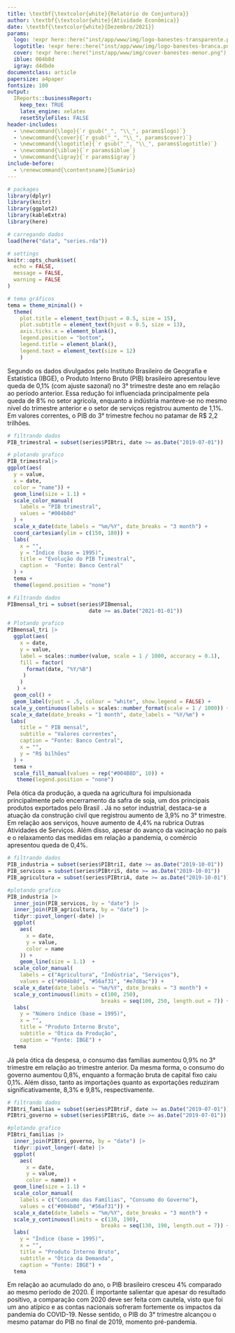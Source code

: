 ```yaml
---
title: \textbf{\textcolor{white}{Relatório de Conjuntura}}
author: \textbf{\textcolor{white}{Atividade Econômica}}
date: \textbf{\textcolor{white}{Dezembro/2021}}
params:
  logo: !expr here::here("inst/app/www/img/logo-banestes-transparente.png")
  logotitle: !expr here::here("inst/app/www/img/logo-banestes-branca.png")
  cover: !expr here::here("inst/app/www/img/cover-banestes-menor.png")
  iblue: 004b8d
  igray: d4dbde
documentclass: article
papersize: a4paper
fontsize: 100
output:
  IReports::businessReport:
    keep_tex: TRUE
    latex_engine: xelatex
    resetStyleFiles: FALSE
header-includes: 
  - \newcommand{\logo}{`r gsub("_", "\\_", params$logo)`}
  - \newcommand{\cover}{`r gsub("_", "\\_", params$cover)`}
  - \newcommand{\logotitle}{`r gsub("_", "\\_", params$logotitle)`}
  - \newcommand{\iblue}{`r params$iblue`}
  - \newcommand{\igray}{`r params$igray`}
include-before:
  - \renewcommand{\contentsname}{Sumário}
---
```


```r

# packages
library(dplyr)
library(knitr)
library(ggplot2)
library(kableExtra)
library(here)

# carregando dados
load(here("data", "series.rda"))

# settings
knitr::opts_chunk$set(
  echo = FALSE,
  message = FALSE,
  warning = FALSE
)

# tema gráficos
tema = theme_minimal() +
  theme(
    plot.title = element_text(hjust = 0.5, size = 15),
    plot.subtitle = element_text(hjust = 0.5, size = 13),
    axis.ticks.x = element_blank(),
    legend.position = "bottom",
    legend.title = element_blank(),
    legend.text = element_text(size = 12)
    )
```

\maketitle
<!---\tableofcontents-->
\clearpage


\section{Atividade Econômica} 
 \vspace{0.5cm}

Segundo os dados divulgados pelo Instituto Brasileiro de Geografia e Estatística (IBGE), o Produto Interno Bruto (PIB) brasileiro apresentou leve queda de 0,1% (com ajuste sazonal) no 3° trimestre deste ano em relação ao período anterior. Essa redução foi influenciada principalmente pela queda de 8% no setor agrícola, enquanto a indústria manteve-se no mesmo nível do trimestre anterior e o setor de serviços registrou aumento de 1,1%. Em valores correntes, o PIB do 3° trimestre fechou no patamar de R$ 2,2 trilhões. 

```r
# filtrando dados
PIB_trimestral = subset(series$PIBtri, date >= as.Date("2019-07-01"))

# plotando grafico
PIB_trimestral|>
ggplot(aes(
  y = value,
  x = date,
  color = "name")) +
  geom_line(size = 1.1) +
  scale_color_manual(
    labels = "PIB trimestral",
    values = "#004b8d"
  ) +
  scale_x_date(date_labels = "%m/%Y", date_breaks = "3 month") +
  coord_cartesian(ylim = c(150, 180)) +
  labs(
    x = "",
    y = "Índice (base = 1995)",
    title = "Evolução do PIB Trimestral",
    caption =  "Fonte: Banco Central"
  ) +
  tema +
  theme(legend.position = "none")
```

```r
# Filtrando dados 
PIBmensal_tri = subset(series$PIBmensal,
                          date >= as.Date("2021-01-01"))

# Plotando grafico
PIBmensal_tri |>
  ggplot(aes(
    x = date,
    y = value,
    label = scales::number(value, scale = 1 / 1000, accuracy = 0.1),
    fill = factor(
      format(date, "%Y/%B")
     )
    )
   ) +
  geom_col() +
  geom_label(vjust = .5, colour = "white", show.legend = FALSE) +
 scale_y_continuous(labels = scales::number_format(scale = 1 / 1000)) +
 scale_x_date(date_breaks = "1 month", date_labels = "%Y/%m") +
 labs(
    title = " PIB mensal",
    subtitle = "Valores correntes",
    caption = "Fonte: Banco Central",
    x = "",
    y = "R$ bilhões"
  ) +
  tema +
  scale_fill_manual(values = rep("#004B8D", 10)) +
   theme(legend.position = "none")

```

Pela ótica da produção, a queda na agricultura foi impulsionada principalmente pelo encerramento da safra de soja, um dos principais produtos exportados pelo Brasil \citep{ibge1}. Já no setor industrial, destaca-se a atuação da construção civil que registrou aumento de 3,9% no 3° trimestre. Em relação aos serviços, houve aumento de 4,4% na rubrica Outras Atividades de Serviços. Além disso, apesar do avanço da vacinação no país e o relaxamento das medidas em relação a pandemia, o comércio  apresentou queda de 0,4%. 

```r
# filtrando dados
PIB_industria = subset(series$PIBtriI, date >= as.Date("2019-10-01"))
PIB_servicos = subset(series$PIBtriS, date >= as.Date("2019-10-01"))
PIB_agricultura = subset(series$PIBtriA, date >= as.Date("2019-10-01"))

#plotando grafico
PIB_industria |>
  inner_join(PIB_servicos, by = "date") |>
  inner_join(PIB_agricultura, by = "date") |>
  tidyr::pivot_longer(-date) |>
  ggplot(
    aes(
      x = date,
      y = value,
      color = name
    )) +
    geom_line(size = 1.1)  +
  scale_color_manual(
    labels = c("Agricultura", "Indústria", "Serviços"),
    values = c("#004b8d", "#56af31", "#e7d8ac")) +
  scale_x_date(date_labels = "%m/%Y", date_breaks = "3 month") +
  scale_y_continuous(limits = c(100, 250),
                              breaks = seq(100, 250, length.out = 7)) +
  labs(
    y = "Número índice (base = 1995)",
    x = "",
    title = "Produto Interno Bruto",
    subtitle = "Ótica da Produção",
    caption = "Fonte: IBGE") +
  tema
```

Já pela ótica da despesa, o consumo das famílias aumentou 0,9% no 3° trimestre em relação ao trimestre anterior. Da mesma forma, o consumo do governo aumentou 0,8%, enquanto a formação bruta de capital fixo caiu 0,1%. Além disso, tanto as importações quanto as exportações reduziram significativamente, 8,3% e 9,8%, respectivamente. 

```r
# filtrando dados
PIBtri_familias = subset(series$PIBtriF, date >= as.Date("2019-07-01"))
PIBtri_governo = subset(series$PIBtriG, date >= as.Date("2019-07-01"))

#plotando grafico
PIBtri_familias |>
  inner_join(PIBtri_governo, by = "date") |>
  tidyr::pivot_longer(-date) |>
  ggplot(
    aes(
      x = date,
      y = value,
      color = name)) +
  geom_line(size = 1.1) +
  scale_color_manual(
    labels = c("Consumo das Famílias", "Consumo do Governo"),
    values = c("#004b8d", "#56af31")) +
  scale_x_date(date_labels = "%m/%Y", date_breaks = "3 month") +
  scale_y_continuous(limits = c(130, 190),
                              breaks = seq(130, 190, length.out = 7)) +
  labs(
    y = "Índice (base = 1995)",
    x = "",
    title = "Produto Interno Bruto",
    subtitle = "Ótica da Demanda",
    caption = "Fonte: IBGE") +
  tema
```

Em relação ao acumulado do ano, o PIB brasileiro cresceu 4% comparado ao mesmo período de 2020. É importante salientar que apesar do resultado positivo, a comparação com 2020 deve ser feita com cautela, visto que foi um ano atípico e as contas nacionais sofreram fortemente os impactos da pandemia do COVID-19. Nesse sentido, o PIB do 3° trimestre alcançou o mesmo patamar do PIB no final de 2019, momento pré-pandemia.

\newpage
\bibliography{bib}
